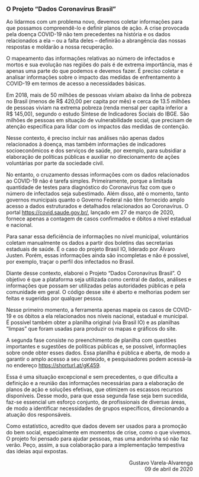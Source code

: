 ### O Projeto "Dados Coronavírus Brasil"

Ao lidarmos com um problema novo, devemos coletar informações para que possamos compreendê-lo e definir planos de ação. A crise provocada pela doença COVID-19 não tem precedentes na história e os dados relacionados a ela – ou a falta deles – definirão a abrangência das nossas respostas e moldarão a nossa recuperação.

O mapeamento das informações relativas ao número de infectados e mortos e sua evolução nas regiões do país é de extrema importância, mas é apenas uma parte do que podemos e devemos fazer. É preciso coletar e analisar informações sobre o impacto das medidas de enfrentamento à COVID-19 em termos de acesso a necessidades básicas.

Em 2018, mais de 50 milhões de pessoas viviam abaixo da linha de pobreza no Brasil (menos de R\$ 420,00 per capita por mês) e cerca de 13.5 milhões de pessoas viviam na extrema pobreza (renda mensal per capita inferior a R\$ 145,00), segundo o estudo Síntese de Indicadores Sociais do IBGE. São milhões de pessoas em situação de vulnerabilidade social, que precisam de atenção específica para lidar com os impactos das medidas de contenção. 

Nesse contexto, é preciso incluir nas análises não apenas dados relacionados à doença, mas também informações de indicadores socioeconômicos e dos serviços de saúde, por exemplo, para subsidiar a elaboração de políticas públicas e auxiliar no direcionamento de ações voluntárias por parte da sociedade civil. 

No entanto, o cruzamento dessas informações com os dados relacionados ao COVID-19 não é tarefa simples. Primeiramente, porque a limitada quantidade de testes para diagnóstico do Coronavírus faz com que o número de infectados seja subestimado. Além disso, até o momento, tanto governos municipais quanto o Governo Federal não têm fornecido amplo acesso a dados estruturados e detalhados relacionados ao Coronavírus. O portal [https://covid.saude.gov.br/](https://covid.saude.gov.br/), lançado em 27 de março de 2020, fornece apenas a contagem de casos confirmados e óbitos a nível estadual e nacional.

Para sanar essa deficiência de informações no nível municipal, voluntários coletam manualmente os dados a partir dos boletins das secretarias estaduais de saúde. É o caso do projeto Brasil IO, liderado por Álvaro Justen. Porém, essas informações ainda são incompletas e não é possível, por exemplo, traçar o perfil dos infectados no Brasil. 

Diante desse contexto, elaborei o Projeto "Dados Coronavírus Brasil". O objetivo é que a plataforma seja utilizada como central de dados, análises e informações que possam ser utilizadas pelas autoridades públicas e pela comunidade em geral. O código desse site é aberto e melhorias podem ser feitas e sugeridas por qualquer pessoa.

Nesse primeiro momento, a ferramenta apenas mapeia os casos de COVID-19 e os óbitos a ela relacionados nos níveis nacional, estadual e municipal. É possível também obter a planilha original (via Brasil IO) e as planilhas “limpas” que foram usadas para produzir os mapas e gráficos do site.

A segunda fase consiste no preenchimento de planilha com questões importantes e sugestões de políticas públicas e, se possível, informações sobre onde obter esses dados. Essa planilha é pública e aberta, de modo a garantir o amplo acesso a seu conteúdo, e pesquisadores podem acessá-la no endereço [https://shorturl.at/gK459](https://shorturl.at/gK459).

Essa é uma situação excepcional e sem precedentes, o que dificulta a definição e a reunião das informações necessárias para a elaboração de planos de ação e soluções efetivas, que otimizem os escassos recursos disponíveis. Desse modo, para que essa segunda fase seja bem sucedida, faz-se essencial um esforço conjunto, de profissionais de diversas áreas, de modo a identificar necessidades de grupos específicos, direcionando a atuação dos responsáveis.

Como estatístico, acredito que dados devem ser usados para a promoção do bem social, especialmente em momentos de crise, como o que vivemos. O projeto foi pensado para ajudar pessoas, mas uma andorinha só não faz verão. Peço, assim, a sua colaboração para a implementação tempestiva das ideias aqui expostas.


<div style="text-align: right"> Gustavo Varela-Alvarenga </br> 09 de abril de 2020 </div>




